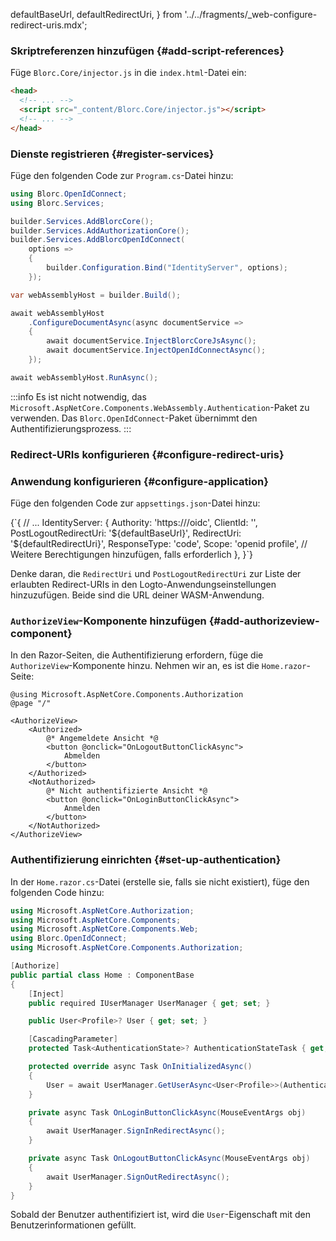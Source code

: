 
  defaultBaseUrl,
  defaultRedirectUri,
} from '../../fragments/_web-configure-redirect-uris.mdx';

### Skriptreferenzen hinzufügen \{#add-script-references}

Füge `Blorc.Core/injector.js` in die `index.html`-Datei ein:

```html title="index.html"
<head>
  <!-- ... -->
  <script src="_content/Blorc.Core/injector.js"></script>
  <!-- ... -->
</head>
```

### Dienste registrieren \{#register-services}

Füge den folgenden Code zur `Program.cs`-Datei hinzu:

```csharp title="Program.cs"
using Blorc.OpenIdConnect;
using Blorc.Services;

builder.Services.AddBlorcCore();
builder.Services.AddAuthorizationCore();
builder.Services.AddBlorcOpenIdConnect(
    options =>
    {
        builder.Configuration.Bind("IdentityServer", options);
    });

var webAssemblyHost = builder.Build();

await webAssemblyHost
    .ConfigureDocumentAsync(async documentService =>
    {
        await documentService.InjectBlorcCoreJsAsync();
        await documentService.InjectOpenIdConnectAsync();
    });

await webAssemblyHost.RunAsync();
```

:::info
Es ist nicht notwendig, das `Microsoft.AspNetCore.Components.WebAssembly.Authentication`-Paket zu verwenden. Das `Blorc.OpenIdConnect`-Paket übernimmt den Authentifizierungsprozess.
:::

### Redirect-URIs konfigurieren \{#configure-redirect-uris}

<SignInFlowSummary />

<AssumingUrl />

<WebConfigureRedirectUris />

### Anwendung konfigurieren \{#configure-application}

Füge den folgenden Code zur `appsettings.json`-Datei hinzu:

<CodeBlock language="json5" title="appsettings.json">
  {`{
  // ...
  IdentityServer: {
    Authority: 'https://<your-logto-endpoint>/oidc',
    ClientId: '<your-logto-app-id>',
    PostLogoutRedirectUri: '${defaultBaseUrl}',
    RedirectUri: '${defaultRedirectUri}',
    ResponseType: 'code',
    Scope: 'openid profile', // Weitere Berechtigungen hinzufügen, falls erforderlich
  },
}`}
</CodeBlock>

Denke daran, die `RedirectUri` und `PostLogoutRedirectUri` zur Liste der erlaubten Redirect-URIs in den Logto-Anwendungseinstellungen hinzuzufügen. Beide sind die URL deiner WASM-Anwendung.

### `AuthorizeView`-Komponente hinzufügen \{#add-authorizeview-component}

In den Razor-Seiten, die Authentifizierung erfordern, füge die `AuthorizeView`-Komponente hinzu. Nehmen wir an, es ist die `Home.razor`-Seite:

```cshtml title="Pages/Home.razor"
@using Microsoft.AspNetCore.Components.Authorization
@page "/"

<AuthorizeView>
    <Authorized>
        @* Angemeldete Ansicht *@
        <button @onclick="OnLogoutButtonClickAsync">
            Abmelden
        </button>
    </Authorized>
    <NotAuthorized>
        @* Nicht authentifizierte Ansicht *@
        <button @onclick="OnLoginButtonClickAsync">
            Anmelden
        </button>
    </NotAuthorized>
</AuthorizeView>
```

### Authentifizierung einrichten \{#set-up-authentication}

In der `Home.razor.cs`-Datei (erstelle sie, falls sie nicht existiert), füge den folgenden Code hinzu:

```csharp title="Pages/Home.razor.cs"
using Microsoft.AspNetCore.Authorization;
using Microsoft.AspNetCore.Components;
using Microsoft.AspNetCore.Components.Web;
using Blorc.OpenIdConnect;
using Microsoft.AspNetCore.Components.Authorization;

[Authorize]
public partial class Home : ComponentBase
{
    [Inject]
    public required IUserManager UserManager { get; set; }

    public User<Profile>? User { get; set; }

    [CascadingParameter]
    protected Task<AuthenticationState>? AuthenticationStateTask { get; set; }

    protected override async Task OnInitializedAsync()
    {
        User = await UserManager.GetUserAsync<User<Profile>>(AuthenticationStateTask!);
    }

    private async Task OnLoginButtonClickAsync(MouseEventArgs obj)
    {
        await UserManager.SignInRedirectAsync();
    }

    private async Task OnLogoutButtonClickAsync(MouseEventArgs obj)
    {
        await UserManager.SignOutRedirectAsync();
    }
}
```

Sobald der Benutzer authentifiziert ist, wird die `User`-Eigenschaft mit den Benutzerinformationen gefüllt.

<Checkpoint />

